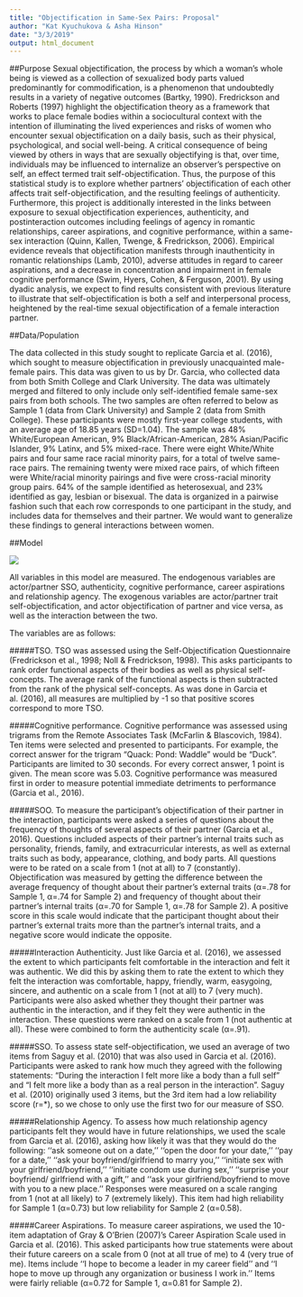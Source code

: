 ```yaml
---
title: "Objectification in Same-Sex Pairs: Proposal"
author: "Kat Kyuchukova & Asha Hinson"
date: "3/3/2019"
output: html_document
---
```

##Purpose
Sexual objectification, the process by which a woman’s whole being is viewed as a collection of sexualized body parts valued predominantly for commodification, is a phenomenon that undoubtedly results in a variety of negative outcomes (Bartky, 1990). Fredrickson and Roberts (1997) highlight the objectification theory as a framework that works to place female bodies within a sociocultural context with the intention of illuminating the lived experiences and risks of women who encounter sexual objectification on a daily basis, such as their physical, psychological, and social well-being. A critical consequence of being viewed by others in ways that are sexually objectifying is that, over time, individuals may be influenced to internalize an observer's perspective on self, an effect termed trait self-objectification. Thus, the purpose of this statistical study is to explore whether partners’ objectification of each other affects trait self-objectification, and the resulting feelings of authenticity. Furthermore, this project is additionally interested in the links between exposure to sexual objectification experiences, authenticity, and postinteraction outcomes including feelings of agency in romantic relationships, career aspirations, and cognitive performance, within a same-sex interaction (Quinn, Kallen, Twenge, & Fredrickson, 2006). Empirical evidence reveals that objectification manifests through inauthenticity in romantic relationships (Lamb, 2010), adverse attitudes in regard to career aspirations, and a decrease in concentration and impairment in female cognitive performance (Swim, Hyers, Cohen, & Ferguson, 2001). By using dyadic analysis, we expect to find results consistent with previous literature to illustrate that self-objectification is both a self and interpersonal process, heightened by the real-time sexual objectification of a female interaction partner. 

##Data/Population

The data collected in this study sought to replicate Garcia et al. (2016), which sought to measure objectification in previously unacquainted male-female pairs. This data was given to us by Dr. Garcia, who collected data from both Smith College and Clark University. The data was ultimately merged and filtered to only include only self-identified female same-sex pairs from both schools. The two samples are often referred to below as Sample 1 (data from Clark University) and Sample 2 (data from Smith College). These participants were mostly first-year college students, with an average age of 18.85 years (SD=1.04). The sample was 48% White/European American, 9% Black/African-American, 28% Asian/Pacific Islander, 9% Latinx, and 5% mixed-race. There were eight White/White pairs and four same race racial minority pairs, for a total of twelve same-race pairs. The remaining twenty were mixed race pairs, of which fifteen were White/racial minority pairings and five were cross-racial minority group pairs. 64% of the sample identified as heterosexual, and 23% identified as gay, lesbian or bisexual. The data is organized in a pairwise fashion such that each row corresponds to one participant in the study, and includes data for themselves and their partner. We would want to generalize these findings to general interactions between women.

##Model

![](/Users/katerinakyuchukova/Downloads/SEMmodel.jpg)

All variables in this model are measured. The endogenous variables are actor/partner SSO, authenticity, cognitive performance, career aspirations and relationship agency. The exogenous variables are actor/partner trait self-objectification, and actor objectification of partner and vice versa, as well as the interaction between the two.

The variables are as follows:

#####TSO. 
TSO was assessed using the Self-Objectification Questionnaire (Fredrickson et al., 1998; Noll & Fredrickson, 1998). This asks participants to rank order functional aspects of their bodies as well as physical self-concepts. The average rank of the functional aspects is then subtracted from the rank of the physical self-concepts. As was done in Garcia et al. (2016), all measures are multiplied by -1 so that positive scores correspond to more TSO.

#####Cognitive performance. 
Cognitive performance was assessed using trigrams from the Remote Associates Task (McFarlin & Blascovich, 1984). Ten items were selected and presented to participants. For example, the correct answer for the trigram “Quack: Pond: Waddle” would be “Duck”. Participants are limited to 30 seconds. For every correct answer, 1 point is given. The mean score was 5.03. Cognitive performance was measured first in order to measure potential immediate detriments to performance (Garcia et al., 2016).

#####SOO.
To measure the participant’s objectification of their partner in the interaction, participants were asked a series of questions about the frequency of thoughts of several aspects of their partner (Garcia et al., 2016). Questions included aspects of their partner’s internal traits such as personality, friends, family, and extracurricular interests, as well as external traits such as body, appearance, clothing, and body parts. All questions were to be rated on a scale from 1 (not at all) to 7 (constantly). Objectification was measured by getting the difference between the average frequency of thought about their partner’s external traits (α=.78 for Sample 1, α=.74 for Sample 2) and frequency of thought about their partner’s internal traits (α=.70 for Sample 1, α=.78 for Sample 2). A positive score in this scale would indicate that the participant thought about their partner’s external traits more than the partner’s internal traits, and a negative score would indicate the opposite.

#####Interaction Authenticity. 
Just like Garcia et al. (2016), we assessed the extent to which participants felt comfortable in the interaction and felt it was authentic. We did this by asking them to rate the extent to which they felt the interaction was comfortable, happy, friendly, warm, easygoing, sincere, and authentic on a scale from 1 (not at all) to 7 (very much). Participants were also asked whether they thought their partner was authentic in the interaction, and if they felt they were authentic in the interaction. These questions were ranked on a scale from 1 (not authentic at all). These were combined to form the authenticity scale (α=.91). 

#####SSO. 
To assess state self-objectification, we used an average of two items from Saguy et al. (2010) that was also used in Garcia et al. (2016). Participants were asked to rank how much they agreed with the following statements: “During the interaction I felt more like a body than a full self” and “I felt more like a body than as a real person in the interaction”. Saguy et al. (2010) originally used 3 items, but the 3rd item had a low reliability score (r=*), so we chose to only use the first two for our measure of SSO.

#####Relationship Agency.
To assess how much relationship agency participants felt they would have in future relationships, we used the scale from Garcia et al. (2016), asking how likely it was that they would do the following: ‘‘ask someone out on a date,’’ ‘‘open the door for your date,’’ ‘‘pay for a date,’’ ‘‘ask your boyfriend/girlfriend to marry you,’’ ‘‘initiate sex with your girlfriend/boyfriend,’’ ‘‘initiate condom use during sex,’’ ‘‘surprise your boyfriend/ girlfriend with a gift,’’ and ‘‘ask your girlfriend/boyfriend to move with you to a new place.’’ Responses were measured on a scale ranging from 1 (not at all likely) to 7 (extremely likely). This item had high reliability for Sample 1 (α=0.73) but low reliability for Sample 2 (α=0.58).

#####Career Aspirations.
To measure career aspirations, we used the 10-item adaptation of Gray & O’Brien (2007)’s Career Aspiration Scale used in Garcia et al. (2016). This asked participants how true statements were about their future careers on a scale from 0 (not at all true of me) to 4 (very true of me). Items include ‘‘I hope to become a leader in my career field’’ and ‘‘I hope to move up through any organization or business I work in.’’ Items were fairly reliable (α=0.72 for Sample 1, α=0.81 for Sample 2).

